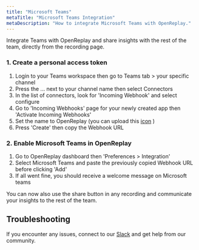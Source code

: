 ```yaml
---
title: "Microsoft Teams"
metaTitle: "Microsoft Teams Integration"
metaDescription: "How to integrate Microsoft Teams with OpenReplay."
---
```


Integrate Teams with OpenReplay and share insights with the rest of the team, directly from the recording page.

### 1. Create a personal access token

1. Login to your Teams workspace then go to Teams tab > your specific channel
2. Press the ... next to your channel name then select Connectors
3. In the list of connectors, look for 'Incoming Webhook' and select configure 
3. Go to 'Incoming Webhooks' page for your newly created app then 'Activate Incoming Webhooks'
4. Set the name to OpenReplay (you can upload this [icon](../static/favicon.png) )
5. Press 'Create' then copy the Webhook URL

### 2. Enable Microsoft Teams in OpenReplay

1. Go to OpenReplay dashboard then 'Preferences > Integration'
2. Select Microsoft Teams and paste the previously copied Webhook URL before clicking 'Add'
3. If all went fine, you should receive a welcome message on Microsoft teams

You can now also use the share button in any recording and communicate your insights to the rest of the team.

## Troubleshooting

If you encounter any issues, connect to our [Slack](https://slack.openreplay.com) and get help from our community.
